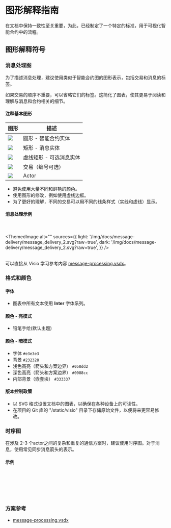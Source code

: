 
# 图形解释指南

在文档中保持一致性至关重要，为此，已经制定了一个特定的标准，用于可视化智能合约中的流程。

## 图形解释符号

### 消息处理图

为了描述消息处理，建议使用类似于智能合约图的图形表示，包括交易和消息的标签。

如果交易的顺序不重要，可以省略它们的标签。这简化了图表，使其更易于阅读和理解与消息和合约相关的细节。

#### 注释基本图形

| 图形                                                                                                         | 描述            |
| ---------------------------------------------------------------------------------------------------------- | ------------- |
| ![](/img/docs/scheme-templates/message-processing-graphs/circle_for_smart_contract.svg?raw=true)           | 圆形 - 智能合约实体   |
| ![](/img/docs/scheme-templates/message-processing-graphs/rectangle_for_regular_message.svg?raw=true)       | 矩形 - 消息实体     |
| ![](/img/docs/scheme-templates/message-processing-graphs/dashed_rectgl_for_optional_message.svg?raw=true)  | 虚线矩形 - 可选消息实体 |
| ![](/img/docs/scheme-templates/message-processing-graphs/line_for_transaction.svg?raw=true)                | 交易（编号可选）      |
| ![](/img/docs/scheme-templates/message-processing-graphs/person_figure_for_actor.svg?raw=true)             | Actor         |

- 避免使用大量不同和鲜艳的颜色。
- 使用图形的修改，例如使用虚线边框。
- 为了更好的理解，不同的交易可以用不同的线条样式（实线和虚线）显示。

#### 消息处理示例

<br></br>
<ThemedImage
  alt=""
  sources={{
    light: '/img/docs/message-delivery/message_delivery_2.svg?raw=true',
    dark: '/img/docs/message-delivery/message_delivery_2.svg?raw=true',
  }}
/>
<br></br>

可以直接从 Visio 学习参考内容 [message-processing.vsdx](/static/schemes-visio/message-processing.vsdx)。

### 格式和颜色

#### 字体

- 图表中所有文本使用 **Inter** 字体系列。

#### 颜色 - 亮模式

- 铅笔手绘(默认主题)

#### 颜色 - 暗模式

- 字体 `#e3e3e3`
- 背景 `#232328`
- 浅色高亮（箭头和方案边界） `#058dd2`
- 深色高亮（箭头和方案边界） `#0088cc`
- 内部背景（嵌套块） `#333337`

#### 版本控制政策

- 以 SVG 格式设置文档中的图表，以确保在各种设备上的可读性。
- 在项目的 Git 库的 "/static/visio" 目录下存储原始文件，以便将来更容易修改。

### 时序图

在涉及 2-3 个actor之间的复杂和重复的通信方案时，建议使用时序图。对于消息，使用常见同步消息箭头的表示。

#### 示例

<br></br>
<div class="text--center">
<ThemedImage
  alt=""
  sources={{
    light: '/img/docs/message-delivery/message_delivery_7.svg?raw=true',
    dark: '/img/docs/message-delivery/message_delivery_7.svg?raw=true',
  }}
/>
</div>
<br></br>

### 方案参考

- [message-processing.vsdx](/schemes-visio/message_processing.vsdx)
